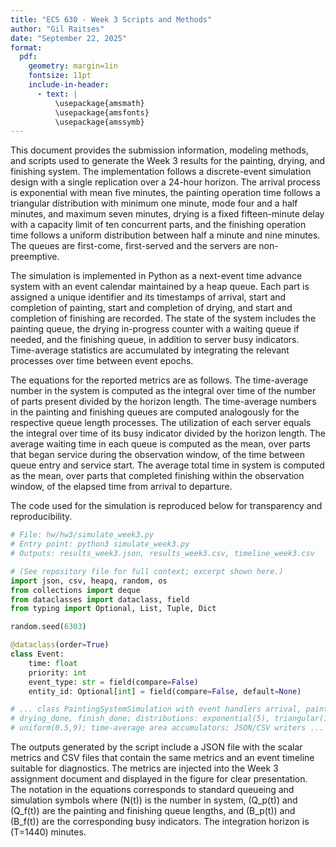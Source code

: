 ```yaml
---
title: "ECS 630 - Week 3 Scripts and Methods"
author: "Gil Raitses"
date: "September 22, 2025"
format:
  pdf:
    geometry: margin=1in
    fontsize: 11pt
    include-in-header:
      - text: |
          \usepackage{amsmath}
          \usepackage{amsfonts}
          \usepackage{amssymb}
---
```


This document provides the submission information, modeling methods, and scripts used to generate the Week 3 results for the painting, drying, and finishing system. The implementation follows a discrete-event simulation design with a single replication over a 24-hour horizon. The arrival process is exponential with mean five minutes, the painting operation time follows a triangular distribution with minimum one minute, mode four and a half minutes, and maximum seven minutes, drying is a fixed fifteen-minute delay with a capacity limit of ten concurrent parts, and the finishing operation time follows a uniform distribution between half a minute and nine minutes. The queues are first-come, first-served and the servers are non-preemptive.

The simulation is implemented in Python as a next-event time advance system with an event calendar maintained by a heap queue. Each part is assigned a unique identifier and its timestamps of arrival, start and completion of painting, start and completion of drying, and start and completion of finishing are recorded. The state of the system includes the painting queue, the drying in-progress counter with a waiting queue if needed, and the finishing queue, in addition to server busy indicators. Time-average statistics are accumulated by integrating the relevant processes over time between event epochs.

The equations for the reported metrics are as follows. The time-average number in the system is computed as the integral over time of the number of parts present divided by the horizon length. The time-average numbers in the painting and finishing queues are computed analogously for the respective queue length processes. The utilization of each server equals the integral over time of its busy indicator divided by the horizon length. The average waiting time in each queue is computed as the mean, over parts that began service during the observation window, of the time between queue entry and service start. The average total time in system is computed as the mean, over parts that completed finishing within the observation window, of the elapsed time from arrival to departure.

The code used for the simulation is reproduced below for transparency and reproducibility.

```python
# File: hw/hw3/simulate_week3.py
# Entry point: python3 simulate_week3.py
# Outputs: results_week3.json, results_week3.csv, timeline_week3.csv

# (See repository file for full context; excerpt shown here.)
import json, csv, heapq, random, os
from collections import deque
from dataclasses import dataclass, field
from typing import Optional, List, Tuple, Dict

random.seed(6303)

@dataclass(order=True)
class Event:
    time: float
    priority: int
    event_type: str = field(compare=False)
    entity_id: Optional[int] = field(compare=False, default=None)

# ... class PaintingSystemSimulation with event handlers arrival, paint_done,
# drying_done, finish_done; distributions: exponential(5), triangular(1,4.5,7),
# uniform(0.5,9); time-average area accumulators; JSON/CSV writers ...
```

The outputs generated by the script include a JSON file with the scalar metrics and CSV files that contain the same metrics and an event timeline suitable for diagnostics. The metrics are injected into the Week 3 assignment document and displayed in the figure for clear presentation. The notation in the equations corresponds to standard queueing and simulation symbols where \(N(t)\) is the number in system, \(Q_p(t)\) and \(Q_f(t)\) are the painting and finishing queue lengths, and \(B_p(t)\) and \(B_f(t)\) are the corresponding busy indicators. The integration horizon is \(T=1440\) minutes.
